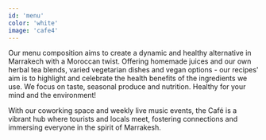 ```yaml
---
id: 'menu'
color: 'white'
image: 'cafe4'
---
```


Our menu composition aims to create a dynamic and healthy alternative in Marrakech with a Moroccan twist. Offering homemade juices and our own herbal tea blends, varied vegetarian dishes and vegan options - our recipes' aim is to highlight and celebrate the health benefits of the ingredients we use. We focus on taste, seasonal produce and nutrition. Healthy for your mind and the environment!

With our coworking space and weekly live music events, the Café is a vibrant hub where tourists and locals meet, fostering connections and immersing everyone in the spirit of Marrakesh.
